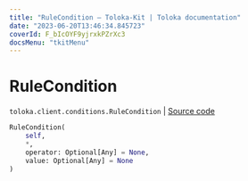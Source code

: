 ```yaml
---
title: "RuleCondition — Toloka-Kit | Toloka documentation"
date: "2023-06-20T13:46:34.845723"
coverId: F_bIcOYF9yjrxkPZrXc3
docsMenu: "tkitMenu"
---
```


# RuleCondition

`toloka.client.conditions.RuleCondition` | [Source code](https://github.com/Toloka/toloka-kit/blob/v1.2.0/src/client/conditions.py#L69)

```python
RuleCondition(
    self,
    *,
    operator: Optional[Any] = None,
    value: Optional[Any] = None
)
```